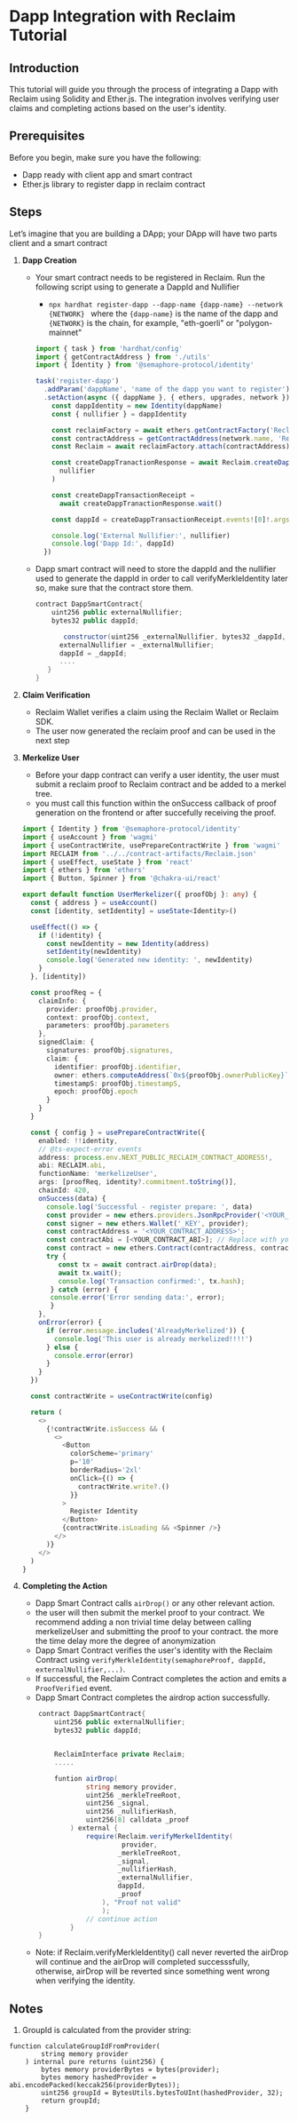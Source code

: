 # Dapp Integration with Reclaim Tutorial

## Introduction

This tutorial will guide you through the process of integrating a Dapp with Reclaim using Solidity and Ether.js. The integration involves verifying user claims and completing actions based on the user's identity.

## Prerequisites

Before you begin, make sure you have the following:

- Dapp ready with client app and smart contract
- Ether.js library to register dapp in reclaim contract

## Steps

Let’s imagine that you are building a DApp; your DApp will have two parts client and a smart contract

1. **Dapp Creation**

   - Your smart contract needs to be registered in Reclaim. Run the following script using to generate a DappId and Nullifier

     - `npx hardhat register-dapp --dapp-name {dapp-name} --network {NETWORK} ` where the `{dapp-name}` is the name of the dapp and `{NETWORK}` is the chain, for example, "eth-goerli" or "polygon-mainnet"

     ```ts
     import { task } from 'hardhat/config'
     import { getContractAddress } from './utils'
     import { Identity } from '@semaphore-protocol/identity'

     task('register-dapp')
       .addParam('dappName', 'name of the dapp you want to register')
       .setAction(async ({ dappName }, { ethers, upgrades, network }) => {
         const dappIdentity = new Identity(dappName)
         const { nullifier } = dappIdentity

         const reclaimFactory = await ethers.getContractFactory('Reclaim')
         const contractAddress = getContractAddress(network.name, 'Reclaim')
         const Reclaim = await reclaimFactory.attach(contractAddress)

         const createDappTranactionResponse = await Reclaim.createDapp(
           nullifier
         )

         const createDappTransactionReceipt =
           await createDappTranactionResponse.wait()

         const dappId = createDappTransactionReceipt.events![0]!.args![0]!

         console.log('External Nullifier:', nullifier)
         console.log('Dapp Id:', dappId)
       })
     ```

   - Dapp smart contract will need to store the dappId and the nullifier used to generate the dappId in order to call verifyMerkleIdentity later so, make sure that the contract store them.

     ```c#
     contract DappSmartContract{
         uint256 public externalNullifier;
         bytes32 public dappId;

        	constructor(uint256 _externalNullifier, bytes32 _dappId, address reclaimAddress){
           externalNullifier = _externalNullifier;
           dappId = _dappId;
           ....
     	}
     }
     ```

2. **Claim Verification**

   - Reclaim Wallet verifies a claim using the Reclaim Wallet or Reclaim SDK.
   - The user now generated the reclaim proof and can be used in the next step

3. **Merkelize User**

   - Before your dapp contract can verify a user identity, the user must submit a reclaim proof to Reclaim contract and be added to a merkel tree.
   - you must call this function within the onSuccess callback of proof generation on the frontend or after succefully receiving the proof.

   ```ts
   import { Identity } from '@semaphore-protocol/identity'
   import { useAccount } from 'wagmi'
   import { useContractWrite, usePrepareContractWrite } from 'wagmi'
   import RECLAIM from '../../contract-artifacts/Reclaim.json'
   import { useEffect, useState } from 'react'
   import { ethers } from 'ethers'
   import { Button, Spinner } from '@chakra-ui/react'

   export default function UserMerkelizer({ proofObj }: any) {
     const { address } = useAccount()
     const [identity, setIdentity] = useState<Identity>()

     useEffect(() => {
       if (!identity) {
         const newIdentity = new Identity(address)
         setIdentity(newIdentity)
         console.log('Generated new identity: ', newIdentity)
       }
     }, [identity])

     const proofReq = {
       claimInfo: {
         provider: proofObj.provider,
         context: proofObj.context,
         parameters: proofObj.parameters
       },
       signedClaim: {
         signatures: proofObj.signatures,
         claim: {
           identifier: proofObj.identifier,
           owner: ethers.computeAddress(`0x${proofObj.ownerPublicKey}`),
           timestampS: proofObj.timestampS,
           epoch: proofObj.epoch
         }
       }
     }

     const { config } = usePrepareContractWrite({
       enabled: !!identity,
       // @ts-expect-error events
       address: process.env.NEXT_PUBLIC_RECLAIM_CONTRACT_ADDRESS!,
       abi: RECLAIM.abi,
       functionName: 'merkelizeUser',
       args: [proofReq, identity?.commitment.toString()],
       chainId: 420,
       onSuccess(data) {
         console.log('Successful - register prepare: ', data)
         const provider = new ethers.providers.JsonRpcProvider('<YOUR_JSON_RPC_URL>');
         const signer = new ethers.Wallet('_KEY', provider);
         const contractAddress = '<YOUR_CONTRACT_ADDRESS>';
         const contractAbi = [<YOUR_CONTRACT_ABI>]; // Replace with your contract's ABI
         const contract = new ethers.Contract(contractAddress, contractAbi, signer);
         try {
            const tx = await contract.airDrop(data);
            await tx.wait();
            console.log('Transaction confirmed:', tx.hash);
          } catch (error) {
          console.error('Error sending data:', error);
          }
       },
       onError(error) {
         if (error.message.includes('AlreadyMerkelized')) {
           console.log('This user is already merkelized!!!!')
         } else {
           console.error(error)
         }
       }
     })

     const contractWrite = useContractWrite(config)

     return (
       <>
         {!contractWrite.isSuccess && (
           <>
             <Button
               colorScheme='primary'
               p='10'
               borderRadius='2xl'
               onClick={() => {
                 contractWrite.write?.()
               }}
             >
               Register Identity
             </Button>
             {contractWrite.isLoading && <Spinner />}
           </>
         )}
       </>
     )
   }
   ```

4. **Completing the Action**

   - Dapp Smart Contract calls `airDrop()` or any other relevant action.
   - the user will then submit the merkel proof to your contract. We recommend adding a non trivial time delay between calling merkelizeUser and submitting the proof to your contract. the more the time delay more the degree of anonymization
   - Dapp Smart Contract verifies the user's identity with the Reclaim Contract using `verifyMerkleIdentity(semaphoreProof, dappId, externalNullifier,...)`.
   - If successful, the Reclaim Contract completes the action and emits a `ProofVerified` event.
   - Dapp Smart Contract completes the airdrop action successfully.

   ```c#
       contract DappSmartContract{
           uint256 public externalNullifier;
           bytes32 public dappId;


           ReclaimInterface private Reclaim;
           .....

           funtion airDrop(
                   string memory provider,
                   uint256 _merkleTreeRoot,
                   uint256 _signal,
                   uint256 _nullifierHash,
                   uint256[8] calldata _proof
               ) external {
                   require(Reclaim.verifyMerkelIdentity(
                            provider,
                           _merkleTreeRoot,
                           _signal,
                           _nullifierHash,
                           _externalNullifier,
                           dappId,
                           _proof
                       ), "Proof not valid"
                       );
                   // continue action
               }
       }
   ```

   - Note: if Reclaim.verifyMerkleIdentity() call never reverted the airDrop will continue and the airDrop will completed successsfully, otherwise, airDrop will be reverted since something went wrong when verifying the identity.

## Notes

1. GroupId is calculated from the provider string:

```
function calculateGroupIdFromProvider(
		string memory provider
	) internal pure returns (uint256) {
		bytes memory providerBytes = bytes(provider);
		bytes memory hashedProvider = abi.encodePacked(keccak256(providerBytes));
		uint256 groupId = BytesUtils.bytesToUInt(hashedProvider, 32);
		return groupId;
	}
```
